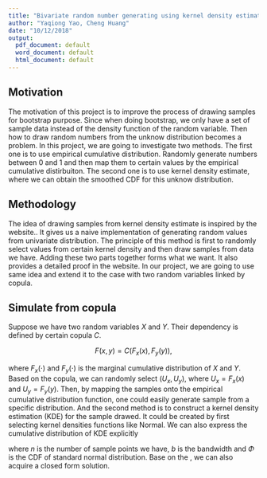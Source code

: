 ```yaml
---
title: "Bivariate random number generating using kernel density estimator"
author: "Yaqiong Yao, Cheng Huang"
date: "10/12/2018"
output:
  pdf_document: default
  word_document: default
  html_document: default
---
```



## Motivation

The motivation of this project is to improve the process of drawing samples for bootstrap purpose. Since when doing bootstrap, we only have a set of sample data instead of the density function of the random variable. Then how to draw random numbers from the unknow distribution becomes a problem. In this project, we are going to investigate two methods. The first one is to use empirical cumulative distribution. Randomly generate numbers between 0 and 1 and then map them to certain values by the empirical cumulative distirbuiton. The second one is to use kernel density estimate, where we can obtain the smoothed CDF for this unknow distribution.


<!-- Instead of using the empirical distribution function, which is a step function, we explore algorithms to draw sample from kernel density distributions, the smoothed version. Therefore when draw samples for bootstrap, the sample does not have to be a subset of the observations. -->
<!-- Further, when draw samples from bivariate distribution characterized by copula, we explore algorithms to draw samples using marginal kernel densities. -->

## Methodology

The idea of drawing samples from kernel density estimate is inspired by the website.\footnote{\url{https://stats.stackexchange.com/questions/321542/how-can-i-draw-a-value-randomly-from-a-kernel-density-estimate/321726}}. It gives us a naive implementation of generating random values from univariate distribution. The principle of this method is first to randomly select values from certain kernel density and then draw samples from data we have. Adding these two parts together forms what we want. It also provides a detailed proof in the website. In our project, we are going to use same idea and extend it to the case with two random variables linked by copula.


## Simulate from copula

Suppose we have two random variables $X$ and $Y$. Their dependency is defined by certain copula $C$. 

$$ F(x, y) = C(F_x(x), F_y(y)),$$

where $F_x(\cdot)$ and $F_y(\cdot)$ is the marginal cumulative distribution of $X$ and $Y$. Based on the copula, we can randomly select $(U_x, U_y)$, where $U_x = F_x(x)$ and $U_y = F_y(y)$. Then, by mapping the samples onto the empirical cumulative distribution function, one could easily generate sample from a specific distribution. And the second method is to construct a kernel density estimation (KDE) for the sample drawed. It could be created by first selecting kernel densities functions like Normal. We can also express the cumulative distribution of KDE explicitly

\begin{equation}\label{eq:cdf_kde}
\hat{F}_h(x) = \sum_{i=1}^n \frac{1}{nb} \Phi(\frac{x-x_i}{b}),
\end{equation}

where $n$ is the number of sample points we have, $b$ is the bandwidth and $\Phi$ is the CDF of standard normal distribution. Base on the \ref{eq:cdf_kde}, we can also acquire a closed form solution.

















